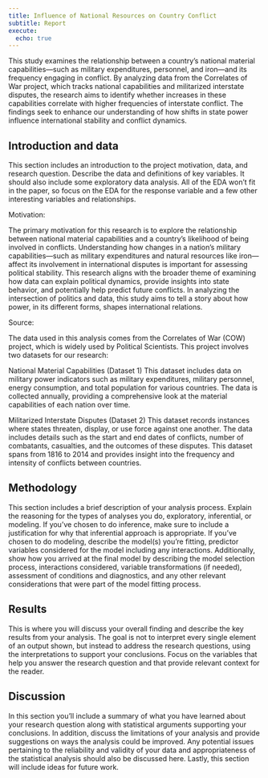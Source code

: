 ```yaml
---
title: Influence of National Resources on Country Conflict
subtitle: Report
execute:
  echo: true
---
```


This study examines the relationship between a country's national material capabilities—such as military expenditures, personnel, and iron—and its frequency engaging in conflict. By analyzing data from the Correlates of War project, which tracks national capabilities and militarized interstate disputes, the research aims to identify whether increases in these capabilities correlate with higher frequencies of interstate conflict. The findings seek to enhance our understanding of how shifts in state power influence international stability and conflict dynamics.


## Introduction and data

This section includes an introduction to the project motivation, data, and research question.
Describe the data and definitions of key variables.
It should also include some exploratory data analysis.
All of the EDA won’t fit in the paper, so focus on the EDA for the response variable and a few other interesting variables and relationships.

Motivation:

The primary motivation for this research is to explore the relationship between national material capabilities and a country’s likelihood of being involved in conflicts. Understanding how changes in a nation’s military capabilities—such as military expenditures and natural resources like iron—affect its involvement in international disputes is important for assessing political stability. This research aligns with the broader theme of examining how data can explain political dynamics, provide insights into state behavior, and potentially help predict future conflicts. In analyzing the intersection of politics and data, this study aims to tell a story about how power, in its different forms, shapes international relations. 

Source:

The data used in this analysis comes from the Correlates of War (COW) project, which is widely used by Political Scientists. This project involves two datasets for our research:

National Material Capabilities (Dataset 1)
This dataset includes data on military power indicators such as military expenditures, military personnel, energy consumption, and total population for various countries. The data is collected annually, providing a comprehensive look at the material capabilities of each nation over time.

Militarized Interstate Disputes (Dataset 2)
This dataset records instances where states threaten, display, or use force against one another. The data includes details such as the start and end dates of conflicts, number of combatants, casualties, and the outcomes of these disputes. This dataset spans from 1816 to 2014 and provides insight into the frequency and intensity of conflicts between countries.



## Methodology

This section includes a brief description of your analysis process.
Explain the reasoning for the types of analyses you do, exploratory, inferential, or modeling.
If you’ve chosen to do inference, make sure to include a justification for why that inferential approach is appropriate.
If you’ve chosen to do modeling, describe the model(s) you’re fitting, predictor variables considered for the model including any interactions.
Additionally, show how you arrived at the final model by describing the model selection process, interactions considered, variable transformations (if needed), assessment of conditions and diagnostics, and any other relevant considerations that were part of the model fitting process.

## Results

This is where you will discuss your overall finding and describe the key results from your analysis.
The goal is not to interpret every single element of an output shown, but instead to address the research questions, using the interpretations to support your conclusions.
Focus on the variables that help you answer the research question and that provide relevant context for the reader.

## Discussion

In this section you’ll include a summary of what you have learned about your research question along with statistical arguments supporting your conclusions.
In addition, discuss the limitations of your analysis and provide suggestions on ways the analysis could be improved.
Any potential issues pertaining to the reliability and validity of your data and appropriateness of the statistical analysis should also be discussed here.
Lastly, this section will include ideas for future work.
